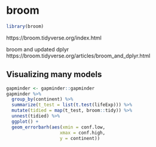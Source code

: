 

# broom  

```r
library(broom)
```

https://broom.tidyverse.org/index.html  

broom and updated dplyr  https://broom.tidyverse.org/articles/broom_and_dplyr.html  


## Visualizing many models  {#viz-many-models}

```r
gapminder <- gapminder::gapminder
gapminder %>% 
  group_by(continent) %>% 
  summarize(t_test = list(t.test(lifeExp))) %>% 
  mutate(tidied = map(t_test, broom::tidy)) %>%
  unnest(tidied) %>% 
  ggplot() + 
  geom_errorbarh(aes(xmin = conf.low,
                    xmax = conf.high,
                    y = continent))
```

